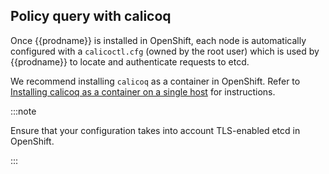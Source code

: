 ## Policy query with calicoq

Once {{prodname}} is installed in OpenShift, each node is automatically configured with
a `calicoctl.cfg` (owned by the root user) which is used by {{prodname}} to locate and authenticate requests to etcd.

We recommend installing `calicoq` as a container in OpenShift. Refer to [Installing calicoq as a container on a single host](../../operations/clis/calicoq/index.mdx#install-calicoq-as-a-container-on-a-single-host) for instructions.

:::note

Ensure that your configuration takes into account TLS-enabled etcd in OpenShift.

:::
